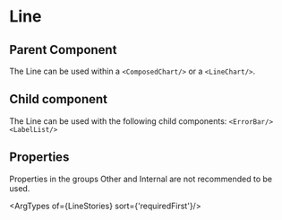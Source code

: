 
# Line

## Parent Component
The Line can be used within a `<ComposedChart/>` or a `<LineChart/>`.

## Child component
The Line can be used with the following child components: `<ErrorBar/>` `<LabelList/>`


## Properties

Properties in the groups Other and Internal are not recommended to be used.

<ArgTypes of={LineStories} sort={'requiredFirst'}/>




